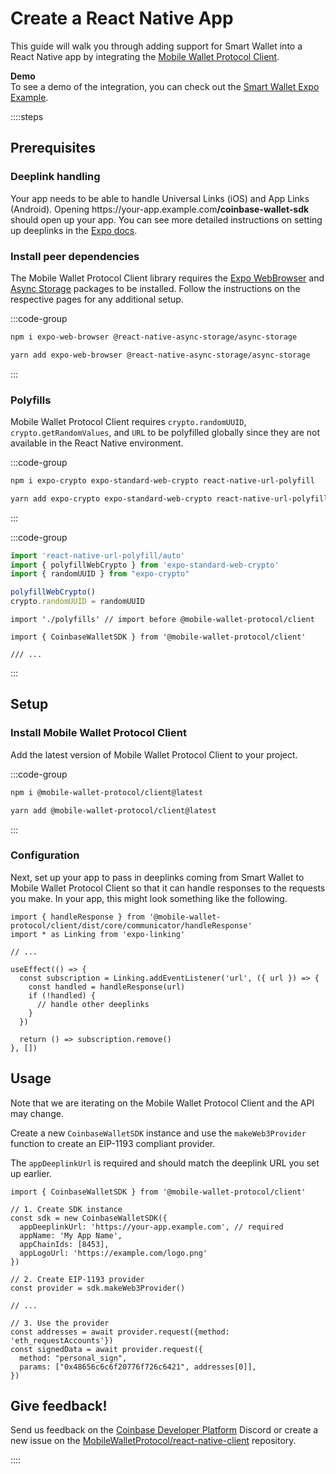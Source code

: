 # Create a React Native App

This guide will walk you through adding support for Smart Wallet into a React Native app by integrating the [Mobile Wallet Protocol Client](https://www.npmjs.com/package/@mobile-wallet-protocol/client).

**Demo**  
To see a demo of the integration, you can check out the [Smart Wallet Expo Example](https://github.com/MobileWalletProtocol/smart-wallet-expo-example).

::::steps
## Prerequisites

### Deeplink handling
Your app needs to be able to handle Universal Links (iOS) and App Links (Android). 
Opening https<span/>://your-app.example.com<b>/coinbase-wallet-sdk</b> should open up your app. 
You can see more detailed instructions on setting up deeplinks in the [Expo docs](https://docs.expo.dev/guides/deep-linking/).

### Install peer dependencies
The Mobile Wallet Protocol Client library requires the [Expo WebBrowser](https://docs.expo.dev/versions/latest/sdk/webbrowser/) and [Async Storage](https://react-native-async-storage.github.io/async-storage/docs/install) packages to be installed.
Follow the instructions on the respective pages for any additional setup.

:::code-group

```zsh [npm]
npm i expo-web-browser @react-native-async-storage/async-storage
```

```zsh [yarn]
yarn add expo-web-browser @react-native-async-storage/async-storage
```

:::

### Polyfills
Mobile Wallet Protocol Client requires `crypto.randomUUID`, `crypto.getRandomValues`, and `URL` to be polyfilled globally since they are not available in the React Native environment.

:::code-group

```zsh [npm]
npm i expo-crypto expo-standard-web-crypto react-native-url-polyfill
```

```zsh [yarn]
yarn add expo-crypto expo-standard-web-crypto react-native-url-polyfill
```

:::

:::code-group

```js [polyfills.js]
import 'react-native-url-polyfill/auto'
import { polyfillWebCrypto } from 'expo-standard-web-crypto'
import { randomUUID } from "expo-crypto"

polyfillWebCrypto()
crypto.randomUUID = randomUUID
```

```tsx [App.tsx]
import './polyfills' // import before @mobile-wallet-protocol/client

import { CoinbaseWalletSDK } from '@mobile-wallet-protocol/client'

/// ...
```
:::


## Setup

### Install Mobile Wallet Protocol Client
Add the latest version of Mobile Wallet Protocol Client to your project.

:::code-group

```zsh [npm]
npm i @mobile-wallet-protocol/client@latest
```

```zsh [yarn]
yarn add @mobile-wallet-protocol/client@latest
```

:::


### Configuration
Next, set up your app to pass in deeplinks coming from Smart Wallet to Mobile Wallet Protocol Client so that it can handle responses to the requests you make.
In your app, this might look something like the following.

```tsx [App.tsx]
import { handleResponse } from '@mobile-wallet-protocol/client/dist/core/communicator/handleResponse'
import * as Linking from 'expo-linking'

// ...

useEffect(() => {
  const subscription = Linking.addEventListener('url', ({ url }) => {
    const handled = handleResponse(url)
    if (!handled) {
      // handle other deeplinks
    }
  })

  return () => subscription.remove()
}, [])
```

## Usage
Note that we are iterating on the Mobile Wallet Protocol Client and the API may change. 

Create a new `CoinbaseWalletSDK` instance and use the `makeWeb3Provider` function to create an EIP-1193 compliant provider.

The `appDeeplinkUrl` is required and should match the deeplink URL you set up earlier. 

```tsx [App.tsx]
import { CoinbaseWalletSDK } from '@mobile-wallet-protocol/client'

// 1. Create SDK instance
const sdk = new CoinbaseWalletSDK({
  appDeeplinkUrl: 'https://your-app.example.com', // required
  appName: 'My App Name',
  appChainIds: [8453],
  appLogoUrl: 'https://example.com/logo.png'
})

// 2. Create EIP-1193 provider
const provider = sdk.makeWeb3Provider()

// ...

// 3. Use the provider
const addresses = await provider.request({method: 'eth_requestAccounts'})
const signedData = await provider.request({
  method: "personal_sign",
  params: ["0x48656c6c6f20776f726c6421", addresses[0]],
})
```

## Give feedback!
Send us feedback on the [Coinbase Developer Platform](https://discord.com/invite/cdp/) Discord or create a new issue on the [MobileWalletProtocol/react-native-client](https://github.com/MobileWalletProtocol/react-native-client/issues) repository.

::::